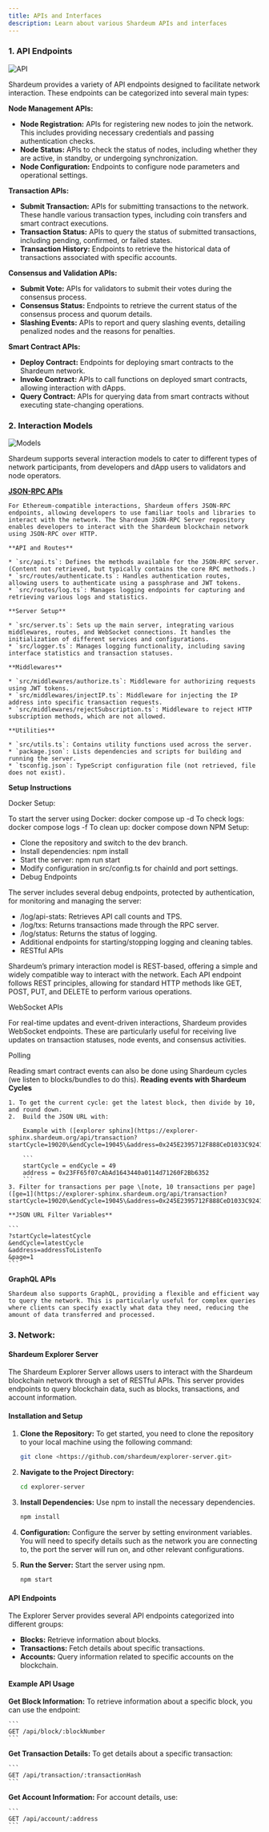```yaml
---
title: APIs and Interfaces
description: Learn about various Shardeum APIs and interfaces
---
```


### 1. **API Endpoints**

![API](/img/new/i61.png)

Shardeum provides a variety of API endpoints designed to facilitate network interaction. These endpoints can be categorized into several main types:

**Node Management APIs:**

* **Node Registration:** APIs for registering new nodes to join the network. This includes providing necessary credentials and passing authentication checks.
* **Node Status:** APIs to check the status of nodes, including whether they are active, in standby, or undergoing synchronization.
* **Node Configuration:** Endpoints to configure node parameters and operational settings.

**Transaction APIs:**

* **Submit Transaction:** APIs for submitting transactions to the network. These handle various transaction types, including coin transfers and smart contract executions.
* **Transaction Status:** APIs to query the status of submitted transactions, including pending, confirmed, or failed states.
* **Transaction History:** Endpoints to retrieve the historical data of transactions associated with specific accounts.

**Consensus and Validation APIs:**

* **Submit Vote:** APIs for validators to submit their votes during the consensus process.
* **Consensus Status:** Endpoints to retrieve the current status of the consensus process and quorum details.
* **Slashing Events:** APIs to report and query slashing events, detailing penalized nodes and the reasons for penalties.

**Smart Contract APIs:**

* **Deploy Contract:** Endpoints for deploying smart contracts to the Shardeum network.
* **Invoke Contract:** APIs to call functions on deployed smart contracts, allowing interaction with dApps.
* **Query Contract:** APIs for querying data from smart contracts without executing state-changing operations.

### **2. Interaction Models**

![Models](/img/new/i62.png)

Shardeum supports several interaction models to cater to different types of network participants, from developers and dApp users to validators and node operators.

[**JSON-RPC APIs**](https://github.com/shardeum/json-rpc-server)

    For Ethereum-compatible interactions, Shardeum offers JSON-RPC endpoints, allowing developers to use familiar tools and libraries to interact with the network. The Shardeum JSON-RPC Server repository enables developers to interact with the Shardeum blockchain network using JSON-RPC over HTTP.

    **API and Routes**

    * `src/api.ts`: Defines the methods available for the JSON-RPC server. (Content not retrieved, but typically contains the core RPC methods.)
    * `src/routes/authenticate.ts`: Handles authentication routes, allowing users to authenticate using a passphrase and JWT tokens.
    * `src/routes/log.ts`: Manages logging endpoints for capturing and retrieving various logs and statistics.

    **Server Setup**

    * `src/server.ts`: Sets up the main server, integrating various middlewares, routes, and WebSocket connections. It handles the initialization of different services and configurations.
    * `src/logger.ts`: Manages logging functionality, including saving interface statistics and transaction statuses.

    **Middlewares**

    * `src/middlewares/authorize.ts`: Middleware for authorizing requests using JWT tokens.
    * `src/middlewares/injectIP.ts`: Middleware for injecting the IP address into specific transaction requests.
    * `src/middlewares/rejectSubscription.ts`: Middleware to reject HTTP subscription methods, which are not allowed.

    **Utilities**

    * `src/utils.ts`: Contains utility functions used across the server.
    * `package.json`: Lists dependencies and scripts for building and running the server.
    * `tsconfig.json`: TypeScript configuration file (not retrieved, file does not exist).


**Setup Instructions**

Docker Setup:

To start the server using Docker: docker compose up -d
To check logs: docker compose logs -f
To clean up: docker compose down
NPM Setup:

- Clone the repository and switch to the dev branch.
- Install dependencies: npm install
- Start the server: npm run start
- Modify configuration in src/config.ts for chainId and port settings.
- Debug Endpoints

The server includes several debug endpoints, protected by authentication, for monitoring and managing the server:

- /log/api-stats: Retrieves API call counts and TPS.
- /log/txs: Returns transactions made through the RPC server.
- /log/status: Returns the status of logging.
- Additional endpoints for starting/stopping logging and cleaning tables.
- RESTful APIs

Shardeum’s primary interaction model is REST-based, offering a simple and widely compatible way to interact with the network. Each API endpoint follows REST principles, allowing for standard HTTP methods like GET, POST, PUT, and DELETE to perform various operations.

WebSocket APIs

For real-time updates and event-driven interactions, Shardeum provides WebSocket endpoints. These are particularly useful for receiving live updates on transaction statuses, node events, and consensus activities.

Polling

Reading smart contract events can also be done using Shardeum cycles (we listen to blocks/bundles to do this).
    **Reading events with Shardeum Cycles**

    1. To get the current cycle: get the latest block, then divide by 10, and round down.
    2.  Build the JSON URL with:

        Example with ([explorer sphinx](https://explorer-sphinx.shardeum.org/api/transaction?startCycle=19020\&endCycle=19045\&address=0x245E2395712F888CeD1033C924115105dC32e388)):

        ```
        startCycle = endCycle = 49
        address = 0x23FF65f07cAbAd1643440a0114d71260F2Bb6352
        ```
    3. Filter for transactions per page \[note, 10 transactions per page] ([ge=1](https://explorer-sphinx.shardeum.org/api/transaction?startCycle=19020\&endCycle=19045\&address=0x245E2395712F888CeD1033C924115105dC32e388\&page=1)

    **JSON URL Filter Variables**

    ```
    ?startCycle=latestCycle
    &endCycle=latestCycle
    &address=addressToListenTo
    &page=1
    ```
**GraphQL APIs**

    Shardeum also supports GraphQL, providing a flexible and efficient way to query the network. This is particularly useful for complex queries where clients can specify exactly what data they need, reducing the amount of data transferred and processed.

### 3. Network:


#### Shardeum Explorer Server

The Shardeum Explorer Server allows users to interact with the Shardeum blockchain network through a set of RESTful APIs. This server provides endpoints to query blockchain data, such as blocks, transactions, and account information.

#### Installation and Setup

1.  **Clone the Repository:** To get started, you need to clone the repository to your local machine using the following command:

    ```bash
    git clone <https://github.com/shardeum/explorer-server.git>
    ```
2.  **Navigate to the Project Directory:**

    ```bash
    cd explorer-server
    ```
3.  **Install Dependencies:** Use npm to install the necessary dependencies.

    ```bash
    npm install
    ```
4. **Configuration:** Configure the server by setting environment variables. You will need to specify details such as the network you are connecting to, the port the server will run on, and other relevant configurations.
5.  **Run the Server:** Start the server using npm.

    ```bash
    npm start
    ```

#### API Endpoints

The Explorer Server provides several API endpoints categorized into different groups:

* **Blocks:** Retrieve information about blocks.
* **Transactions:** Fetch details about specific transactions.
* **Accounts:** Query information related to specific accounts on the blockchain.

#### Example API Usage

 **Get Block Information:** To retrieve information about a specific block, you can use the endpoint:

    ```
    GET /api/block/:blockNumber
    ```
 **Get Transaction Details:** To get details about a specific transaction:

    ```
    GET /api/transaction/:transactionHash
    ```
 **Get Account Information:** For account details, use:

    ```
    GET /api/account/:address
    ```
